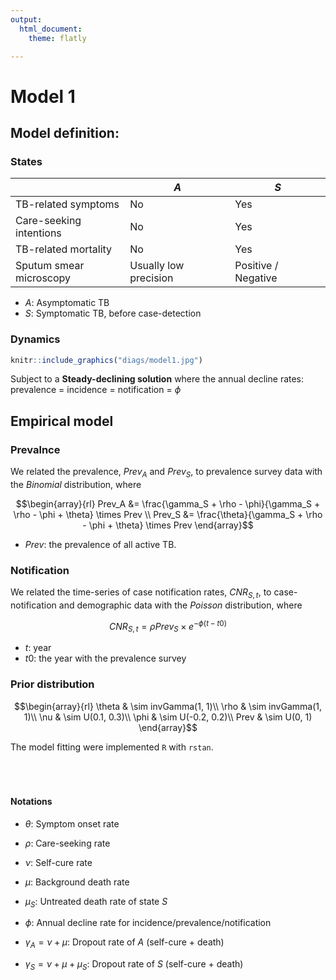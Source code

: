 ```yaml
---
output: 
  html_document:
    theme: flatly

---
```


# Model 1 {.tabset .tabset-fade .tabset-pills}

## Model definition:

### States  

|                         | $A$                   | $S$                 |
|-------------------------|-----------------------|---------------------|
| TB-related symptoms     | No                    | Yes                 |
| Care-seeking intentions | No                    | Yes                 |
| TB-related mortality    | No                    | Yes                 |
| Sputum smear microscopy | Usually low precision | Positive / Negative |

- $A$: Asymptomatic TB
- $S$: Symptomatic TB, before case-detection


### Dynamics

```r
knitr::include_graphics("diags/model1.jpg")
```

Subject to a **Steady-declining solution** where the annual decline rates: prevalence = incidence = notification = $\phi$


## Empirical model

### Prevalnce

We related the prevalence, $Prev_A$ and $Prev_S$, to prevalence survey data with the $Binomial$ distribution, where

$$\begin{array}{rl}
Prev_A &= \frac{\gamma_S + \rho - \phi}{\gamma_S + \rho - \phi + \theta} \times Prev  \\
Prev_S &= \frac{\theta}{\gamma_S + \rho - \phi + \theta} \times Prev
\end{array}$$


- $Prev$: the prevalence of all active TB.


### Notification

We related the time-series of case notification rates, $CNR_{S, t}$, to case-notification and demographic data with the $Poisson$ distribution, where 

$$CNR_{S, t} = \rho Prev_S \times e^{-\phi (t - t0)}$$

- $t$: year
- $t0$:  the year with the prevalence survey


### Prior distribution


$$\begin{array}{rl}
\theta & \sim invGamma(1, 1)\\
\rho & \sim invGamma(1, 1)\\
\nu & \sim U(0.1, 0.3)\\
\phi & \sim U(-0.2, 0.2)\\
Prev & \sim U(0, 1)
\end{array}$$



The model fitting were implemented ``R``  with ``rstan``. 



<br>

#
#### Notations


- $\theta$: Symptom onset rate                                
- $\rho$: Care-seeking rate

- $\nu$: Self-cure rate 
- $\mu$: Background death rate                        
- $\mu_{S}$: Untreated death rate of state $S$            

- $\phi$: Annual decline rate for incidence/prevalence/notification

- $\gamma_A = \nu + \mu$: Dropout rate of $A$ (self-cure + death)
- $\gamma_S = \nu + \mu + \mu_S$: Dropout rate of $S$ (self-cure + death)



